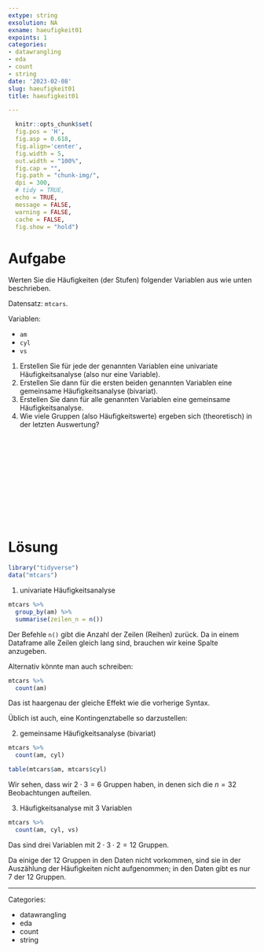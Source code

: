 ```yaml
---
extype: string
exsolution: NA
exname: haeufigkeit01
expoints: 1
categories:
- datawrangling
- eda
- count
- string
date: '2023-02-08'
slug: haeufigkeit01
title: haeufigkeit01

---
```




```r
  knitr::opts_chunk$set(
  fig.pos = 'H',
  fig.asp = 0.618,
  fig.align='center',
  fig.width = 5,
  out.width = "100%",
  fig.cap = "", 
  fig.path = "chunk-img/",
  dpi = 300,
  # tidy = TRUE,
  echo = TRUE,
  message = FALSE,
  warning = FALSE,
  cache = FALSE,
  fig.show = "hold")
```



# Aufgabe

Werten Sie die Häufigkeiten (der Stufen) folgender Variablen  aus wie unten beschrieben.

Datensatz: `mtcars`.


Variablen:

- `am`
- `cyl`
- `vs` 


1. Erstellen Sie für jede der genannten Variablen eine univariate Häufigkeitsanalyse (also nur eine Variable).
2. Erstellen Sie dann für die ersten beiden genannten Variablen eine gemeinsame Häufigkeitsanalyse (bivariat).
3. Erstellen Sie dann für alle genannten Variablen eine gemeinsame Häufigkeitsanalyse.
4. Wie viele Gruppen (also Häufigkeitswerte) ergeben sich (theoretisch) in der letzten Auswertung?






</br>
</br>
</br>
</br>
</br>
</br>
</br>
</br>
</br>
</br>

# Lösung

```r
library("tidyverse")
data("mtcars")
```


1. univariate Häufigkeitsanalyse


```r
mtcars %>% 
  group_by(am) %>% 
  summarise(zeilen_n = n())
```

Der Befehle `n()` gibt die Anzahl der Zeilen (Reihen) zurück.
Da in einem Dataframe alle Zeilen gleich lang sind,
brauchen wir keine Spalte anzugeben.


Alternativ könnte man auch schreiben:

```r
mtcars %>% 
  count(am)
```

Das ist haargenau der gleiche Effekt wie die vorherige Syntax.

Üblich ist auch, eine Kontingenztabelle so darzustellen:






2. gemeinsame Häufigkeitsanalyse (bivariat)


```r
mtcars %>% 
  count(am, cyl)
```



```r
table(mtcars$am, mtcars$cyl)
```


Wir sehen, dass wir $2\cdot3=6$ Gruppen haben,
in denen sich die $n=32$ Beobachtungen aufteilen.

3. Häufigkeitsanalyse mit 3 Variablen

```r
mtcars %>% 
  count(am, cyl, vs)
```





Das sind drei Variablen mit $2 \cdot 3 \cdot 2 = 12$ Gruppen.

Da einige der 12 Gruppen in den Daten nicht vorkommen,
sind sie in der Auszählung der Häufigkeiten nicht aufgenommen;
in den Daten gibt es nur 7 der 12 Gruppen.




---

Categories: 

- datawrangling
- eda
- count
- string

